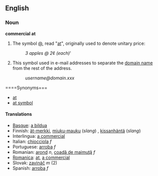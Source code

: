 ==English==
=== Noun ===
'''commercial at'''

#The symbol [[@]], read "[[at]]", originally used to denote unitary price:
#:''3 apples @ 2¢ (each)'''
#This symbol used in e-mail addresses to separate the [[domain name]] from the rest of the address.
#:''username@domain.xxx''

====Synonyms===
*[[at]]
*[[at symbol]]

==== Translations ====
*[[Basque]]: [[a bildua]]
*Finnish: [[ät-merkki]], [[miuku-mauku]] (''slang'') <!--belongs under Finnish entry ("the miaow sign")-->, [[kissanhäntä]] (''slang'') <!--belongs under Finnish entry literally "cat’s tail") -->
*Interlingua: [[a commercial]]
*Italian: [[chiocciola]] ''f'' <!--belongs under Italian entry (literally "snail") -->
*Portuguese: [[arroba]] ''f''
*Romanian: [[arond]] ''n'', [[coadă de maimuţă]] ''f'' <!--belongs under Romanian entry (literally "monkey-tail") -->
*[[Romanica]]: [[at]], [[a commercial]]
*Slovak: [[zavináč]] ''m'' (2)
*Spanish: [[arroba]] ''f''